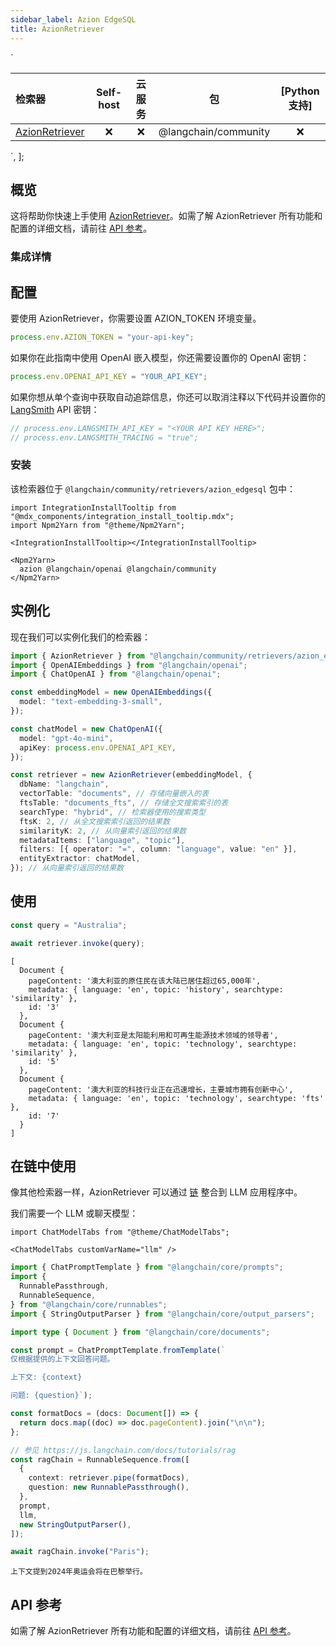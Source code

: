 ```yaml
---
sidebar_label: Azion EdgeSQL
title: AzionRetriever
---
```


  `
<table>
<colgroup>
<col style="width: 16%" />
<col style="width: 20%" />
<col style="width: 20%" />
<col style="width: 20%" />
<col style="width: 20%" />
</colgroup>
<thead>
<tr>
<th style="text-align: left;">检索器</th>
<th style="text-align: center;">Self-host</th>
<th style="text-align: center;">云服务</th>
<th style="text-align: center;">包</th>
<th style="text-align: center;">[Python支持]</th>
</tr>
</thead>
<tbody>
<tr>
<td style="text-align: left;"><a href="https://api.js.langchain.com/classes/_langchain_community.retrievers_azion_edgesql.AzionRetriever.html">AzionRetriever</a></td>
<td style="text-align: center;">❌</td>
<td style="text-align: center;">❌</td>
<td style="text-align: center;"><span class="citation" data-cites="@langchain/community">@langchain/community</span></td>
<td style="text-align: center;">❌</td>
</tr>
</tbody>
</table>
`,
];

## 概览

这将帮助你快速上手使用 [AzionRetriever](../../../docs/concepts/#retrievers)。如需了解 AzionRetriever 所有功能和配置的详细文档，请前往 [API 参考](https://api.js.langchain.com/classes/_langchain_community.retrievers_azion_edgesql.AzionRetriever.html)。

### 集成详情

<div dangerouslySetInnerHTML={{ __html: quartoRawHtml[0] }} />

## 配置

要使用 AzionRetriever，你需要设置 AZION_TOKEN 环境变量。

```typescript
process.env.AZION_TOKEN = "your-api-key";
```

如果你在此指南中使用 OpenAI 嵌入模型，你还需要设置你的 OpenAI 密钥：

```typescript
process.env.OPENAI_API_KEY = "YOUR_API_KEY";
```

如果你想从单个查询中获取自动追踪信息，你还可以取消注释以下代码并设置你的 [LangSmith](https://docs.smith.langchain.com/) API 密钥：

```typescript
// process.env.LANGSMITH_API_KEY = "<YOUR API KEY HERE>";
// process.env.LANGSMITH_TRACING = "true";
```

### 安装

该检索器位于 `@langchain/community/retrievers/azion_edgesql` 包中：

```mdx-code-block
import IntegrationInstallTooltip from "@mdx_components/integration_install_tooltip.mdx";
import Npm2Yarn from "@theme/Npm2Yarn";

<IntegrationInstallTooltip></IntegrationInstallTooltip>

<Npm2Yarn>
  azion @langchain/openai @langchain/community
</Npm2Yarn>
```

## 实例化

现在我们可以实例化我们的检索器：

```typescript
import { AzionRetriever } from "@langchain/community/retrievers/azion_edgesql";
import { OpenAIEmbeddings } from "@langchain/openai";
import { ChatOpenAI } from "@langchain/openai";

const embeddingModel = new OpenAIEmbeddings({
  model: "text-embedding-3-small",
});

const chatModel = new ChatOpenAI({
  model: "gpt-4o-mini",
  apiKey: process.env.OPENAI_API_KEY,
});

const retriever = new AzionRetriever(embeddingModel, {
  dbName: "langchain",
  vectorTable: "documents", // 存储向量嵌入的表
  ftsTable: "documents_fts", // 存储全文搜索索引的表
  searchType: "hybrid", // 检索器使用的搜索类型
  ftsK: 2, // 从全文搜索索引返回的结果数
  similarityK: 2, // 从向量索引返回的结果数
  metadataItems: ["language", "topic"],
  filters: [{ operator: "=", column: "language", value: "en" }],
  entityExtractor: chatModel,
}); // 从向量索引返回的结果数
```

## 使用

```typescript
const query = "Australia";

await retriever.invoke(query);
```

```text
[
  Document {
    pageContent: '澳大利亚的原住民在该大陆已居住超过65,000年',
    metadata: { language: 'en', topic: 'history', searchtype: 'similarity' },
    id: '3'
  },
  Document {
    pageContent: '澳大利亚是太阳能利用和可再生能源技术领域的领导者',
    metadata: { language: 'en', topic: 'technology', searchtype: 'similarity' },
    id: '5'
  },
  Document {
    pageContent: '澳大利亚的科技行业正在迅速增长，主要城市拥有创新中心',
    metadata: { language: 'en', topic: 'technology', searchtype: 'fts' },
    id: '7'
  }
]
```

## 在链中使用

像其他检索器一样，AzionRetriever 可以通过 [链](../../../docs/how_to/sequence/) 整合到 LLM 应用程序中。

我们需要一个 LLM 或聊天模型：

```mdx-code-block
import ChatModelTabs from "@theme/ChatModelTabs";

<ChatModelTabs customVarName="llm" />
```

```typescript
import { ChatPromptTemplate } from "@langchain/core/prompts";
import {
  RunnablePassthrough,
  RunnableSequence,
} from "@langchain/core/runnables";
import { StringOutputParser } from "@langchain/core/output_parsers";

import type { Document } from "@langchain/core/documents";

const prompt = ChatPromptTemplate.fromTemplate(`
仅根据提供的上下文回答问题。

上下文: {context}

问题: {question}`);

const formatDocs = (docs: Document[]) => {
  return docs.map((doc) => doc.pageContent).join("\n\n");
};

// 参见 https://js.langchain.com/docs/tutorials/rag
const ragChain = RunnableSequence.from([
  {
    context: retriever.pipe(formatDocs),
    question: new RunnablePassthrough(),
  },
  prompt,
  llm,
  new StringOutputParser(),
]);
```

```typescript
await ragChain.invoke("Paris");
```

```text
上下文提到2024年奥运会将在巴黎举行。
```

## API 参考

如需了解 AzionRetriever 所有功能和配置的详细文档，请前往 [API 参考](https://api.js.langchain.com/classes/_langchain_community.retrievers_azion_edgesql.AzionRetriever.html)。